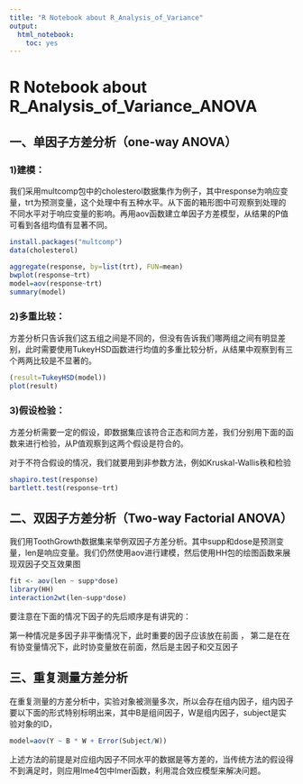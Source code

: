 ```yaml
---
title: "R Notebook about R_Analysis_of_Variance"
output: 
  html_notebook: 
    toc: yes
---
```


# R Notebook about R_Analysis_of_Variance_ANOVA

## 一、单因子方差分析（one-way ANOVA）

### 1)建模：

我们采用multcomp包中的cholesterol数据集作为例子，其中response为响应变量，trt为预测变量，这个处理中有五种水平。从下面的箱形图中可观察到处理的不同水平对于响应变量的影响。再用aov函数建立单因子方差模型，从结果的P值可看到各组均值有显著不同。

```r
install.packages("multcomp")
data(cholesterol)

aggregate(response, by=list(trt), FUN=mean)
bwplot(response~trt)
model=aov(response~trt)
summary(model)
```

### 2)多重比较：

方差分析只告诉我们这五组之间是不同的，但没有告诉我们哪两组之间有明显差别，此时需要使用TukeyHSD函数进行均值的多重比较分析，从结果中观察到有三个两两比较是不显著的。

```r
(result=TukeyHSD(model))
plot(result)
```

### 3)假设检验：

方差分析需要一定的假设，即数据集应该符合正态和同方差，我们分别用下面的函数来进行检验，从P值观察到这两个假设是符合的。

对于不符合假设的情况，我们就要用到非参数方法，例如Kruskal-Wallis秩和检验

```r
shapiro.test(response)
bartlett.test(response~trt)
```

## 二、双因子方差分析（Two-way Factorial ANOVA）

我们用ToothGrowth数据集来举例双因子方差分析。其中supp和dose是预测变量，len是响应变量。我们仍然使用aov进行建模，然后使用HH包的绘图函数来展现双因子交互效果图

```r
fit <- aov(len ~ supp*dose)
library(HH)
interaction2wt(len~supp*dose)
```

要注意在下面的情况下因子的先后顺序是有讲究的：

第一种情况是多因子非平衡情况下，此时重要的因子应该放在前面
，
第二是在在有协变量情况下，此时协变量放在前面，然后是主因子和交互因子

## 三、重复测量方差分析

在重复测量的方差分析中，实验对象被测量多次，所以会存在组内因子，组内因子要以下面的形式特别标明出来，其中B是组间因子，W是组内因子，subject是实验对象的ID，

```r
model=aov(Y ~ B * W + Error(Subject/W))
```

上述方法的前提是对应组内因子不同水平的数据是等方差的，当传统方法的假设得不到满足时，则应用lme4包中lmer函数，利用混合效应模型来解决问题。

